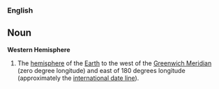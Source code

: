===English===
==Noun==
'''Western Hemisphere'''
# The [[hemisphere]] of the [[Earth]] to the west of the [[Greenwich Meridian]] (zero degree longitude) and east of 180 degrees longitude (approximately the [[international date line]]).